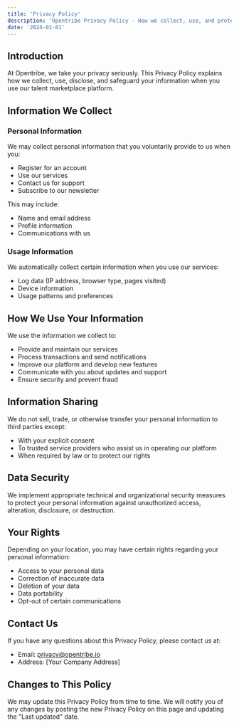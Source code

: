 ```yaml
---
title: 'Privacy Policy'
description: 'Opentribe Privacy Policy - How we collect, use, and protect your personal information.'
date: '2024-01-01'
---
```


## Introduction

At Opentribe, we take your privacy seriously. This Privacy Policy explains how we collect, use, disclose, and safeguard your information when you use our talent marketplace platform.

## Information We Collect

### Personal Information
We may collect personal information that you voluntarily provide to us when you:
- Register for an account
- Use our services
- Contact us for support
- Subscribe to our newsletter

This may include:
- Name and email address
- Profile information
- Communications with us

### Usage Information
We automatically collect certain information when you use our services:
- Log data (IP address, browser type, pages visited)
- Device information
- Usage patterns and preferences

## How We Use Your Information

We use the information we collect to:
- Provide and maintain our services
- Process transactions and send notifications
- Improve our platform and develop new features
- Communicate with you about updates and support
- Ensure security and prevent fraud

## Information Sharing

We do not sell, trade, or otherwise transfer your personal information to third parties except:
- With your explicit consent
- To trusted service providers who assist us in operating our platform
- When required by law or to protect our rights

## Data Security

We implement appropriate technical and organizational security measures to protect your personal information against unauthorized access, alteration, disclosure, or destruction.

## Your Rights

Depending on your location, you may have certain rights regarding your personal information:
- Access to your personal data
- Correction of inaccurate data
- Deletion of your data
- Data portability
- Opt-out of certain communications

## Contact Us

If you have any questions about this Privacy Policy, please contact us at:
- Email: privacy@opentribe.io
- Address: [Your Company Address]

## Changes to This Policy

We may update this Privacy Policy from time to time. We will notify you of any changes by posting the new Privacy Policy on this page and updating the "Last updated" date. 